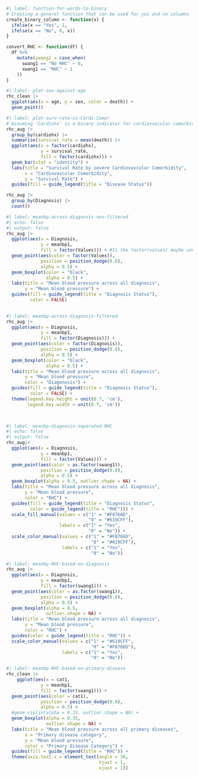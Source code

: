 

```r
#| label: function-for-words-to-binary
# Creating a generel function that can be used for yes and no columns
create_binary_column <- function(x) {
  ifelse(x == "Yes", 1, 
  ifelse(x == "No", 0, x))
}

convert_RHC <- function(df) {
  df %>%
    mutate(swang1 = case_when(
      swang1 == "No RHC" ~ 0,
      swang1 == "RHC" ~ 1
    ))
}


```


```r
#| label: plot-sex-against-age
rhc_clean |> 
  ggplot(aes(x = age, y = sex, color = death)) +
  geom_point()
```

```r
#| label: plot-surv-rate-vs-Cardi-Comor
# Assuming 'Cardiohx' is a binary indicator for cardiovascular comorbidity
rhc_aug |> 
  group_by(cardiohx) |> 
  summarise(survival_rate = mean(death)) |> 
  ggplot(aes(x = factor(cardiohx), 
             y = survival_rate, 
             fill = factor(cardiohx))) +
  geom_bar(stat = "identity") +
  labs(title = "Survival Rate by severe Cardiovascular Comorbidity",
       x = "Cardiovascular Comorbidity", 
       y = "Survival Rate") +
  guides(fill = guide_legend(title = "Disease Status"))

rhc_aug |> 
  group_by(Diagnosis) |> 
  count()

```


```r
#| label: meanbp-across-diagnosis-non-filtered
#| echo: false
#| output: false
rhc_aug |> 
  ggplot(aes(x = Diagnosis, 
             y = meanbp1,
             fill = factor(Values))) + #Is the factor(values) maybe unnecessary?
  geom_point(aes(color = factor(Values)), 
             position = position_dodge(0.8), 
             alpha = 0.5) +
  geom_boxplot(color = "black", 
               alpha = 0.5) +
  labs(title = "Mean blood pressure across all diagnosis",
       y = "Mean blood pressure") +
  guides(fill = guide_legend(title = "Diagnosis Status"),
         color = FALSE)
  
```
```r
#| label: meanbp-across-diagnosis-filtered
rhc_aug |> 
  ggplot(aes(x = Diagnosis, 
             y = meanbp1,
             fill = factor(Diagnosis))) +
  geom_point(aes(color = factor(Diagnosis)), 
             position = position_dodge(0.8), 
             alpha = 0.5) +
  geom_boxplot(color = "black", 
               alpha = 0.5) +
  labs(title = "Mean blood pressure across all diagnosis",
       y = "Mean blood pressure",
       color = "Diagonosis") +
  guides(fill = guide_legend(title = "Diagnosis Status"),
         color = FALSE) +
  theme(legend.key.height = unit(0.7, 'cm'),
        legend.key.width = unit(0.7, 'cm'))

  
```


```r
#| label: meanbp-diagnosis-separated-RHC
#| echo: false
#| output: false
rhc_aug|> 
  ggplot(aes(x = Diagnosis, 
             y = meanbp1,
             fill = factor(Values))) +
  geom_point(aes(color = as.factor(swang1)),
             position = position_dodge(0.8), 
             alpha = 0.5) +
  geom_boxplot(alpha = 0.5, outlier.shape = NA) +
  labs(title = "Mean blood pressure across all diagnosis",
       y = "Mean blood pressure",
       color = "RHC") +
  guides(fill = guide_legend(title = "Diagnosis Status",
         color = guide_legend(title = "RHC"))) +
  scale_fill_manual(values = c("1" = "#F8766D", 
                               "0" = "#619CFF"), 
                    labels = c("1" = "Yes", 
                               "0" = "No")) +
  scale_color_manual(values = c("1" = "#F8766D",
                                "0" = "#619CFF"), 
                     labels = c("1" = "Yes", 
                                "0" = "No"))
```

```r
#| label: meanbp-RHC-based-on-diagnosis
rhc_aug |> 
  ggplot(aes(x = Diagnosis, 
             y = meanbp1,
             fill = factor(swang1))) +
  geom_point(aes(color = as.factor(swang1)),
             position = position_dodge(0.8), 
             alpha = 0.5) +
  geom_boxplot(alpha = 0.5, 
               outlier.shape = NA) +
  labs(title = "Mean blood pressure across all diagnosis",
       y = "Mean blood pressure",
       color = "RHC") +
  guides(color = guide_legend(title = "RHC")) +
  scale_color_manual(values = c("1" = "#619CFF", 
                                "0" = "#F8766D"), 
                     labels = c("1" = "Yes", 
                                "0" = "No"))
```


```r
#| label: meanbp-RHC-based-on-primary-disease
rhc_clean |> 
    ggplot(aes(x = cat1, 
             y = meanbp1,
             fill = factor(swang1))) +
  geom_point(aes(color = cat1),
             position = position_dodge(0.8), 
             alpha = 0.5) +
  #geom_violin(alpha = 0.35, outlier.shape = NA) +
  geom_boxplot(alpha = 0.35, 
               outlier.shape = NA) +
  labs(title = "Mean blood pressure across all primary diseases",
       x = "Primary disease category",
       y = "Mean blood pressure",
       color = "Primary Disease Category") +
  guides(fill = guide_legend(title = "RHC")) +
  theme(axis.text.x = element_text(angle = 30,
                                   hjust = 1,
                                   vjust = 1))
```




































